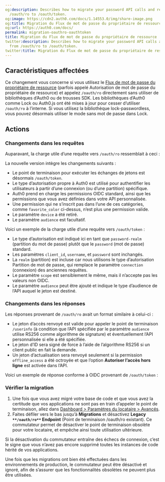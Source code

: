 ```yaml
---
og:description: Describes how to migrate your password API calls and responses from
  /oauth/ro to /oauth/token.
og:image: https://cdn2.auth0.com/docs/1.14553.0/img/share-image.png
og:title: Migration du Flux de mot de passe du propriétaire de ressource
og:url: https://auth0.com/docs/
permalink: migration-oauthro-oauthtoken
title: Migration du Flux de mot de passe du propriétaire de ressource
twitter:description: Describes how to migrate your password API calls and responses
  from /oauth/ro to /oauth/token.
twitter:title: Migration du Flux de mot de passe du propriétaire de ressource
---
```




## Caractéristiques affectées

Ce changement vous concerne si vous utilisez le [Flux de mot de passe du propriétaire de ressource](/login/flows/resource-owner-password-flow) (parfois appelé Autorisation de mot de passe du propriétaire de ressource) et appelez `/oauth/ro` directement sans utiliser de bibliothèques d’Auth0 ou de trousses SDK. Les bibliothèques d’Auth0 comme Lock ou Auth0.js ont été mises à jour pour cesser d’utiliser `/oauth/ro` à l’interne. Si vous utilisez la bibliothèque lock-passwordless, vous pouvez désormais utiliser le mode sans mot de passe dans Lock.



## Actions

### Changements dans les requêtes

Auparavant, la charge utile d’une requête vers `/oauth/ro` ressemblait à ceci :



La nouvelle version intègre les changements suivants :

* Le point de terminaison pour exécuter les échanges de jetons est désormais `/oauth/token`.
* Le type d’autorisation propre à Auth0 est utilisé pour authentifier les utilisateurs à partir d’une connexion (ou d’une partition) spécifique.
* Auth0 prend en charge les permissions OIDC standard, ainsi que les permissions que vous avez définies dans votre API personnalisée.
* Une permission qui ne s’inscrit pas dans l’une de ces catégories, comme `favorite_color` ci-dessus, n’est plus une permission valide.
* Le paramètre `device` a été retiré.
* Le paramètre `audience` est facultatif.

Voici un exemple de la charge utile d’une requête vers `/oauth/token` :



* Le type d’autorisation est indiqué ici en tant que `password-realm` (partition du mot de passe) plutôt que le `password` (mot de passe) standard.
* Les paramètres `client_id`, `username`, et `password` sont inchangés.
* La `realm` (partition) est incluse car nous utilisons le type d’autorisation Partition de mot de passe, qui remplace le paramètre `connection` (connexion) des anciennes requêtes.
* Le paramètre `scope` est sensiblement le même, mais il n’accepte pas les valeurs non OIDC.
* Le paramètre `audience` peut être ajouté et indique le type d’audience de l’API auquel le jeton est destiné.

### Changements dans les réponses

Les réponses provenant de `/oauth/ro` avait un format similaire à celui-ci :



* Le jeton d’accès renvoyé est valide pour appeler le point de terminaison ` /userinfo` (à condition que l’API spécifiée par le paramètre `audience` utilise RS256 comme algorithme de signature) et éventuellement l’API personnalisée si elle a été spécifiée.
* Le jeton d’ID sera signé de force à l’aide de l’algorithme RS256 si un client public en fait la demande.
* Un jeton d’actualisation sera renvoyé seulement si la permission `offline_access` a été octroyée et que l’option **Autoriser l’accès hors ligne** est activée dans l’API.

Voici un exemple de réponse conforme à OIDC provenant de `/oauth/token` :



### Vérifier la migration

1. Une fois que vous avez migré votre base de code et que vous avez la certitude que vos applications ne sont pas en train d’appeler le point de terminaison, allez dans [Dashboard > Paramètres du locataire > Avancés](%24%7Bmanage_url%7D/#/tenant/advanced).
2. Faites défiler vers le bas jusqu’à **Migrations** et désactivez **Legacy **`**/oauth/ro**`** Endpoint** (Point de terminaison /oauth/ro existant). Ce commutateur permet de désactiver le point de terminaison obsolète pour votre locataire, et empêche ainsi toute utilisation ultérieure.



Si la désactivation du commutateur entraîne des échecs de connexion, c’est le signe que vous n’avez pas encore supprimé toutes les instances de code hérité de vos applications.

Une fois que les migrations ont bien été effectuées dans les environnements de production, le commutateur peut être désactivé et ignoré, afin de s’assurer que les fonctionnalités obsolètes ne peuvent plus être utilisées.